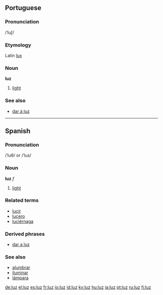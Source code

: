 ==Portuguese==
===Pronunciation===
/ˈluʃ/
===Etymology===
Latin [[lux]]
===Noun===
'''luz'''

# [[light]]

=== See also ===
*[[dar à luz]]

----

==Spanish==
===Pronunciation===
/ˈluθ/ or /ˈlus/

===Noun===
'''luz''' ''f''

# [[light]]

===Related terms===
*[[lucir]]
*[[lucero]]
*[[luciérnaga]]

=== Derived phrases ===
*[[dar a luz]]

===See also===
*[[alumbrar]]
*[[iluminar]]
*[[lámpara]]

[[de:luz]]
[[el:luz]]
[[es:luz]]
[[fr:luz]]
[[io:luz]]
[[id:luz]]
[[ky:luz]]
[[hu:luz]]
[[ja:luz]]
[[pt:luz]]
[[ru:luz]]
[[fi:luz]]
